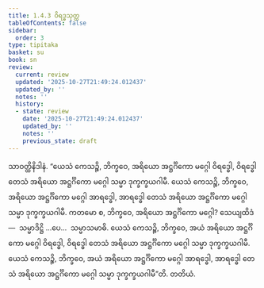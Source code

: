```yaml
---
title: 1.4.3 ဝိရဒ္ဓသုတ္တ
tableOfContents: false
sidebar:
  order: 3
type: tipitaka
basket: su
book: sn
review:
  current: review
  updated: '2025-10-27T21:49:24.012437'
  updated_by: ''
  notes: ''
  history:
  - state: review
    date: '2025-10-27T21:49:24.012437'
    updated_by: ''
    notes: ''
    previous_state: draft
---
```



<ReviewStatus review={frontmatter.review} showDetails={true} />

<HypothesisAnnotation frontmatter={frontmatter} />

<DynamicBreadcrumb />

<Division number="33" book="sn" e="ch" v="18" p="284">

<Paragraph number="121" book="sn">
သာဝတ္ထိနိဒါနံ. “ယေသံ ကေသဉ္စိ, ဘိက္ခဝေ, အရိယော အဋ္ဌင်္ဂိကော မဂ္ဂေါ ဝိရဒ္ဓေါ, ဝိရဒ္ဓေါ တေသံ အရိယော အဋ္ဌင်္ဂိကော မဂ္ဂေါ သမ္မာ ဒုက္ခက္ခယဂါမီ. ယေသံ ကေသဉ္စိ, ဘိက္ခဝေ, အရိယော အဋ္ဌင်္ဂိကော မဂ္ဂေါ အာရဒ္ဓေါ, အာရဒ္ဓေါ တေသံ အရိယော အဋ္ဌင်္ဂိကော မဂ္ဂေါ သမ္မာ ဒုက္ခက္ခယဂါမီ. ကတမော စ, ဘိက္ခဝေ, အရိယော အဋ္ဌင်္ဂိကော မဂ္ဂေါ? သေယျထိဒံ—  သမ္မာဒိဋ္ဌိ …ပေ…  သမ္မာသမာဓိ. ယေသံ ကေသဉ္စိ, ဘိက္ခဝေ, အယံ အရိယော အဋ္ဌင်္ဂိကော မဂ္ဂေါ ဝိရဒ္ဓေါ, ဝိရဒ္ဓေါ တေသံ အရိယော အဋ္ဌင်္ဂိကော မဂ္ဂေါ သမ္မာ ဒုက္ခက္ခယဂါမီ. ယေသံ ကေသဉ္စိ, ဘိက္ခဝေ, အယံ အရိယော အဋ္ဌင်္ဂိကော မဂ္ဂေါ အာရဒ္ဓေါ, အာရဒ္ဓေါ တေသံ အရိယော အဋ္ဌင်္ဂိကော မဂ္ဂေါ သမ္မာ ဒုက္ခက္ခယဂါမီ”တိ.

</Paragraph>
</Division>

<Paragraph number="122" type="center" book="sn">
တတိယံ.
</Paragraph>